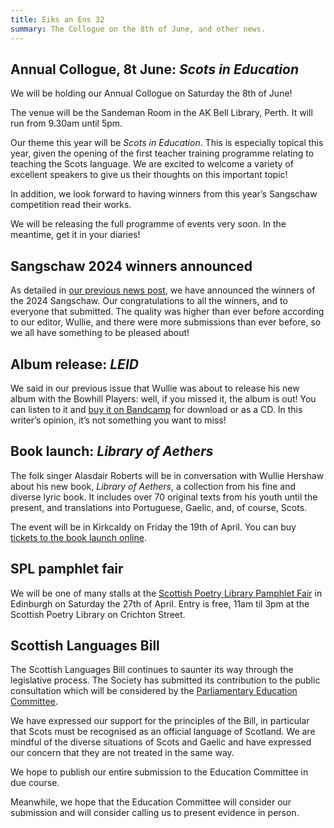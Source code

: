 ```yaml
---
title: Eiks an Ens 32
summary: The Collogue on the 8th of June, and other news.
---
```


## Annual Collogue, 8t June: _Scots in Education_

We will be holding our Annual Collogue on Saturday the 8th of June!

The venue will be the Sandeman Room in the AK Bell Library, Perth. It will run
from 9.30am until 5pm.

Our theme this year will be _Scots in Education_. This is especially topical
this year, given the opening of the first teacher training programme relating to
teaching the Scots language. We are excited to welcome a variety of excellent
speakers to give us their thoughts on this important topic!

In addition, we look forward to having winners from this year’s Sangschaw
competition read their works.

We will be releasing the full programme of events very soon. In the meantime,
get it in your diaries!

## Sangschaw 2024 winners announced

As detailed in [our previous news post](/en-GB/news/2024-03-25-sangschaw-winners),
we have announced the winners of the 2024 Sangschaw. Our congratulations to all
the winners, and to everyone that submitted. The quality was higher than ever
before according to our editor, Wullie, and there were more submissions than
ever before, so we all have something to be pleased about!

## Album release: _LEID_

We said in our previous issue that Wullie was about to release his new album
with the Bowhill Players: well, if you missed it, the album is out! You can
listen to it and
[buy it on Bandcamp](https://thebowhillplayers.bandcamp.com/album/leid) for
download or as a CD. In this writer’s opinion, it’s not something you want
to miss!

## Book launch: _Library of Aethers_

The folk singer Alasdair Roberts will be in conversation with Wullie Hershaw
about his new book, _Library of Aethers_, a collection from his fine and diverse
lyric book. It includes over 70 original texts from his youth until the present,
and translations into Portuguese, Gaelic, and, of course, Scots.

The event will be in Kirkcaldy on Friday the 19th of April. You can buy
[tickets to the book launch online](https://www.ticketsource.co.uk/whats-on/kirkcaldy/the-kitchen-treasury/library-of-aethers-book-launch-w-alasdair-roberts-and-william-hershaw/e-jbxzld).

## SPL pamphlet fair

We will be one of many stalls at the
[Scottish Poetry Library Pamphlet Fair](https://www.scottishpoetrylibrary.org.uk/spl-pamphlet-fair-2023/)
in Edinburgh on Saturday the 27th of April. Entry is free, 11am til 3pm at the
Scottish Poetry Library on Crichton Street.

## Scottish Languages Bill

The Scottish Languages Bill continues to saunter its way through the legislative
process. The Society has submitted its contribution to the public consultation
which will be considered by the
[Parliamentary Education Committee](https://www.parliament.scot/chamber-and-committees/committees/current-and-previous-committees/session-6-education-children-and-young-people-committee).

We have expressed our support for the principles of the Bill, in particular that
Scots must be recognised as an official language of Scotland. We are mindful of
the diverse situations of Scots and Gaelic and have expressed our concern that
they are not treated in the same way.

We hope to publish our entire submission to the Education Committee in
due course.

Meanwhile, we hope that the Education Committee will consider our submission and
will consider calling us to present evidence in person.
